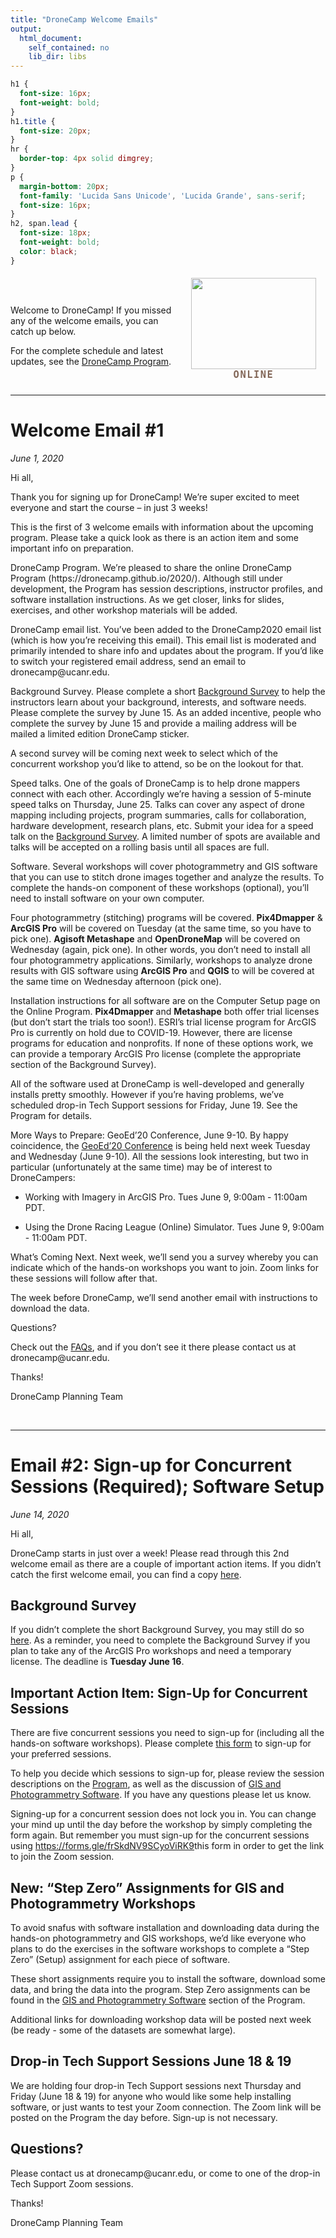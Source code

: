 ```yaml
---
title: "DroneCamp Welcome Emails"
output: 
  html_document: 
    self_contained: no
    lib_dir: libs
---
```


```css
h1 {
  font-size: 16px;
  font-weight: bold;
}
h1.title {
  font-size: 20px;
}
hr {
  border-top: 4px solid dimgrey;
}
p {
  margin-bottom: 20px;
  font-family: 'Lucida Sans Unicode', 'Lucida Grande', sans-serif;
  font-size: 16px;
}
h2, span.lead {
  font-size: 18px;
  font-weight: bold;
  color: black;
}
```

<div style="float:right; padding:5px; width:220px; text-align:center;"><img src="images/dc-logo_250x182.png" style="width:200px; height:146px;"/><br/><span style="letter-spacing: 0.1em; font-weight:800; font-size:110%; color:#836758; font-family:OCR A Std, Andale Mono, monospace;">ONLINE</span></div>
 
\
\

Welcome to DroneCamp! If you missed any of the welcome emails, you can catch up below.

For the complete schedule and latest updates, see the [DroneCamp Program](https://dronecamp.github.io/2020/).

\

<hr/>

# Welcome Email #1

*June 1, 2020*

Hi all,

Thank you for signing up for DroneCamp! We're super excited to meet everyone and start the course – in just 3 weeks!

This is the first of 3 welcome emails with information about the upcoming program. Please take a quick look as there is an action item and some important info on preparation.

<span class="lead">DroneCamp Program</span>. We're pleased to share the online DroneCamp Program (https://dronecamp.github.io/2020/). Although still under development, the Program has session descriptions, instructor profiles, and software installation instructions. As we get closer, links for slides, exercises, and other workshop materials will be added.

<span class="lead">DroneCamp email list</span>. You've been added to the DroneCamp2020 email list (which is how you're receiving this email). This email list is moderated and primarily intended to share info and updates about the program. If you’d like to switch your registered email address, send an email to dronecamp@ucanr.edu.

<span class="lead">Background Survey</span>. Please complete a short [Background Survey](https://forms.gle/Ar4HBZdWUWcYhC697){target="_blank" rel="noopener"} to help the instructors learn about your background, interests, and software needs. Please complete the survey by June 15. As an added incentive, people who complete the survey by June 15 and provide a mailing address will be mailed a limited edition DroneCamp sticker.

A second survey will be coming next week to select which of the concurrent workshop you'd like to attend, so be on the lookout for that.

<span class="lead">Speed talks</span>. One of the goals of DroneCamp is to help drone mappers connect with each other. Accordingly we're having a session of 5-minute speed talks on Thursday, June 25. Talks can cover any aspect of drone mapping including projects, program summaries, calls for collaboration, hardware development, research plans, etc. Submit your idea for a speed talk on the [Background Survey](https://forms.gle/Ar4HBZdWUWcYhC697){target="_blank" rel="noopener"}. A limited number of spots are available and talks will be accepted on a rolling basis until all spaces are full.

<span class="lead">Software</span>. Several workshops will cover photogrammetry and GIS software that you can use to stitch drone images together and analyze the results. To complete the hands-on component of these workshops (optional), you'll need to install software on your own computer.

Four photogrammetry (stitching) programs will be covered. **Pix4Dmapper** & **ArcGIS Pro** will be covered on Tuesday (at the same time, so you have to pick one). **Agisoft Metashape** and **OpenDroneMap** will be covered on Wednesday (again, pick one). In other words, you don't need to install all four photogrammetry applications. Similarly, workshops to analyze drone results with GIS software using **ArcGIS Pro** and **QGIS** to will be covered at the same time on Wednesday afternoon (pick one).

Installation instructions for all software are on the Computer Setup page on the Online Program. **Pix4Dmapper** and **Metashape** both offer trial licenses (but don't start the trials too soon!). ESRI's trial license program for ArcGIS Pro is currently on hold due to COVID-19. However, there are license programs for education and nonprofits. If none of these options work, we can provide a temporary ArcGIS Pro license (complete the appropriate section of the Background Survey).

All of the software used at DroneCamp is well-developed and generally installs pretty smoothly. However if you’re having problems, we’ve scheduled drop-in Tech Support sessions for Friday, June 19. See the Program for details.

<span class="lead">More Ways to Prepare: GeoEd'20 Conference, June 9-10</span>. By happy coincidence, the [GeoEd'20 Conference](https://geoed20-kctcs.hub.arcgis.com/) is being held next week Tuesday and Wednesday (June 9-10). All the sessions look interesting, but two in particular (unfortunately at the same time) may be of interest to DroneCampers:

- Working with Imagery in ArcGIS Pro. Tues June 9, 9:00am - 11:00am PDT.
    
- Using the Drone Racing League (Online) Simulator. Tues June 9, 9:00am - 11:00am PDT.

<span class="lead">What's Coming Next</span>. Next week, we'll send you a survey whereby you can indicate which of the hands-on workshops you want to join. Zoom links for these sessions will follow after that.

The week before DroneCamp, we'll send another email with instructions to download the data.

<span class="lead">Questions?</span>

Check out the [FAQs](http://igis.ucanr.edu/dronecamp/faq/), and if you don’t see it there please contact us at dronecamp@ucanr.edu.

Thanks!

DroneCamp Planning Team

\

<hr/>

# Email #2: Sign-up for Concurrent Sessions (Required); Software Setup

*June 14, 2020*

Hi all,

DroneCamp starts in just over a week! Please read through this 2nd welcome email as there are a couple of important action items. If you didn’t catch the first welcome email, you can find a copy [here](https://dronecamp.github.io/2020/welcome.html).

## Background Survey

If you didn’t complete the short Background Survey, you may still do so [here](https://forms.gle/Ar4HBZdWUWcYhC697). As a reminder, you need to complete the Background Survey if you plan to take any of the ArcGIS Pro workshops and need a temporary license. The deadline is **Tuesday June 16**.

## Important Action Item: Sign-Up for Concurrent Sessions

There are five concurrent sessions you need to sign-up for (including all the hands-on software workshops). Please complete [this form](https://forms.gle/frSkdNV9SCyoViRK9) to sign-up for your preferred sessions.

To help you decide which sessions to sign-up for, please review the session descriptions on the [Program](https://dronecamp.github.io/2020/), as well as the discussion of [GIS and Photogrammetry Software](https://dronecamp.github.io/2020/setup.html#gis-and-photogrammetry-software). If you have any questions please let us know.

Signing-up for a concurrent session does not lock you in. You can change your mind up until the day before the workshop by simply completing the form again. But remember you must sign-up for the concurrent sessions using <https://forms.gle/frSkdNV9SCyoViRK9>this form in order to get the link to join the Zoom session.

## New: “Step Zero” Assignments for GIS and Photogrammetry Workshops

To avoid snafus with software installation and downloading data during the hands-on photogrammetry and GIS workshops, we’d like everyone who plans to do the exercises in the software workshops to complete a “Step Zero” (Setup) assignment for each piece of software.

These short assignments require you to install the software, download some data, and bring the data into the program. Step Zero assignments can be found in the [GIS and Photogrammetry Software](https://dronecamp.github.io/2020/setup.html#gis-and-photogrammetry-software) section of the Program.

Additional links for downloading workshop data will be posted next week (be ready - some of the datasets are somewhat large).

## Drop-in Tech Support Sessions June 18 & 19

We are holding four drop-in Tech Support sessions next Thursday and Friday (June 18 & 19) for anyone who would like some help installing software, or just wants to test your Zoom connection. The Zoom link will be posted on the Program the day before. Sign-up is not necessary.

## Questions?

Please contact us at dronecamp@ucanr.edu, or come to one of the drop-in Tech Support Zoom sessions.

Thanks!

DroneCamp Planning Team

